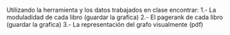 Utilizando la herramienta y los datos trabajados en clase encontrar:
1.- La moduladidad de cada libro (guardar la grafica)
2.- El pagerank de cada libro (guardar la grafica)
3.- La representación del grafo visualmente (pdf)
